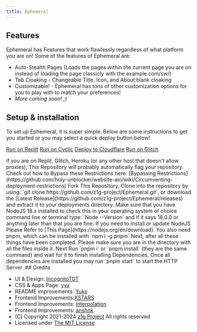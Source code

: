 ```yaml
---
title: Ephemeral
---
```



## Features

Ephemeral has Features that work flawlessly regardless of what platform you are on!
Some of the features of Ephemeral are:

- Auto-Stealth Pages (Loads the pages within the current page you are on instead of loading the page classicly with the example.com/sw/)
- Tab Cloaking - Changeable Title, Icon, and About:blank cloaking
- Customizable! - Ephemeral has tons of other customization options for you to play with to match your preferences!
- _More coming soon! ;)_

## Setup & installation

To set up Ephemeral, it is super simple. Below are some instructions to get you started or you may select a quick deploy button below!

[Run on Replit](https://replit.com/github/z1g-project/Ephemeral)
[Run on Cyclic](https://app.cyclic.sh/api/app/deploy/z1g-project/Ephemeral)
[Deploy to Cloudflare](https://github.com/z1g-project/Terbium/wiki/Deploy-to-Cloudflare-Pages)
[Run on Glitch](https://glitch.com/edit/#!/import/github/z1g-project/Ephemeral)

<Callout title="Banned hosts">
  if you are on Replit, Glitch, Heroku (or any other host that doesn't allow
  proxies), This Repository will probably automatically flag your repository.
  Check out how to Bypass these Restrictions here: [Bypassing
  Restrictions](https://github.com/holy-unblocker/website-aio/wiki/Circumventing-deployment-restrictions)
</Callout>
<Steps>
  <Step>
    Fork This Repository, Clone into the repository by using: `git clone
    https://github.com/z1g-project/Ephemeral.git`, or download the [Latest
    Release](https://github.com/z1g-project/Ephemeral/releases) and extract it
    to your deployments directory.
  </Step>
  <Step>
    Make sure that you have NodeJS 18.x installed to check this in your
    operating system of choice command line or terminal type: `Node --Version`
    and if it says 18.0.0 or anything later than that you are fine. If you need
    to install or update NodeJS Please Refer to [This
    Page](https://nodejs.org/en/download). You also need pnpm, which can be
    installed with `npm i -g pnpm`
  </Step>
  <Step>
    Next, after all these things have been completed. Please make sure you are
    in the directory with all the files inside it. Next Run `pnpm i` or `pnpm
    install` (they are the same command) and wait for it to finish installing
    Dependencies.
  </Step>
  <Step>
    Once all dependencies are installed you may run `pnpm start` to start the
    HTTP Server.
  </Step>
</Steps>
## Credits

- UI & Design: [IncognitoTGT](https://github.com/IncognitoTGT)
- CSS & Apps Page: [vyx](https://github.com/vbnm0)
- README improvements: [Yuko](https://github.com/yu6x)
- Frontend Improvements:[XSTARS](https://github.com/notplayingallday383)
- Frontend Improvements: [Interpolation](https://github.com/interpolation-0)
- Frontend Improvements: [anshnk](https://github.com/anshnk)
- (C) Copyright 2021-2024 [z1g Project](https://github.com/z1g-project/) All rights reserved
- Licensed under [The MIT License](https://github.com/z1g-project/ephemeral/blob/master/LICENSE)
